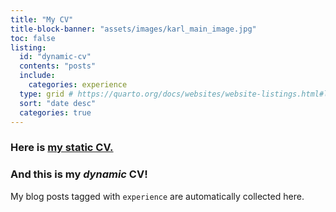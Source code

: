```yaml
---
title: "My CV"
title-block-banner: "assets/images/karl_main_image.jpg"
toc: false
listing:
  id: "dynamic-cv"
  contents: "posts"
  include: 
    categories: experience
  type: grid # https://quarto.org/docs/websites/website-listings.html#listing-types
  sort: "date desc"
  categories: true
---
```


[//]: # (This style section configures the size of the image banner)
<style>
#title-block-header {
  margin-block-end: 1rem;
  position: relative;
  margin-top: 3px;
  height: 280px;
}

.quarto-title-banner {
  margin-block-end: 1rem;
  position: relative;
  margin-top: -30px;
  height: 150%;
}
</style>

### Here is [my static CV.](/assets/files/CV_2024.pdf)

### And this is my *dynamic* CV!

My blog posts tagged with `experience` are automatically collected here.

:::{@dynamic-cv}
:::
